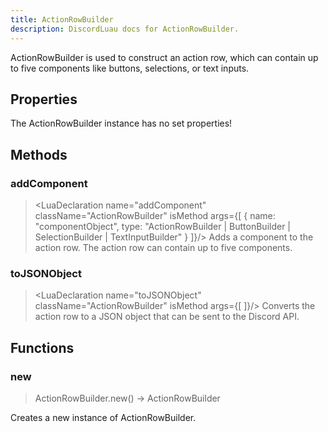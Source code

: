 ```yaml
---
title: ActionRowBuilder
description: DiscordLuau docs for ActionRowBuilder.
---
```

[//]: # (This file was automatically compiled through the Generator luau code under this repository)
[//]: # (if you want to edit the documentation of discord-luau, please write changes)
[//]: # (to the discord-luau repository itself, we extract the comments from discord-luau and translate)
[//]: # (them into markdown files that Nextra can interpret!)

[//]: # (----- DOCUMENT IMPORTS ----- )


[//]: # (----- DOCUMENT DESCRIPTION ----- )

ActionRowBuilder is used to construct an action row, which can contain up to five components like buttons, selections, or text inputs.

[//]: # (----- DOCUMENT PROPERTIES ----- )

## Properties

The ActionRowBuilder instance has no set properties!

[//]: # (----- DOCUMENT METHODS ----- )

## Methods

### addComponent

> <LuaDeclaration name="addComponent" className="ActionRowBuilder" isMethod args={[ { name: "componentObject", type: "ActionRowBuilder | ButtonBuilder | SelectionBuilder | TextInputBuilder" } ]}/>
Adds a component to the action row. The action row can contain up to five components.
### toJSONObject

> <LuaDeclaration name="toJSONObject" className="ActionRowBuilder" isMethod args={[  ]}/>
Converts the action row to a JSON object that can be sent to the Discord API.

[//]: # (----- DOCUMENT FUNCTIONS ----- )

## Functions

### new

> ActionRowBuilder.new() ->  ActionRowBuilder 

Creates a new instance of ActionRowBuilder.

